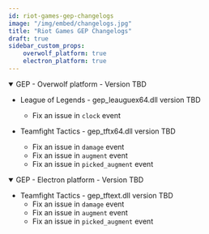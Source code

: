 ```yaml
---
id: riot-games-gep-changelogs
image: "/img/embed/changelogs.jpg"
title: "Riot Games GEP Changelogs"
draft: true
sidebar_custom_props:
    overwolf_platform: true
    electron_platform: true
---
```


<details open>
<summary>GEP - Overwolf platform - Version TBD</summary>

* League of Legends - gep_leauguex64.dll version TBD
    * Fix an issue in `clock` event

* Teamfight Tactics - gep_tftx64.dll version TBD
    * Fix an issue in `damage` event
    * Fix an issue in `augment` event
    * Fix an issue in `picked_augment` event

</details>

<details open>
<summary>GEP - Electron platform - Version TBD</summary>

* Teamfight Tactics - gep_tftext.dll version TBD
    * Fix an issue in `damage` event
    * Fix an issue in `augment` event
    * Fix an issue in `picked_augment` event

</details>
        
